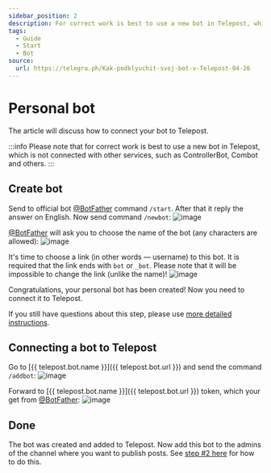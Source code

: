 ```yaml
---
sidebar_position: 2
description: For correct work is best to use a new bot in Telepost, which is not connected with other services
tags:
  - Guide
  - Start
  - Bot
source:
  url: https://telegra.ph/Kak-podklyuchit-svoj-bot-v-Telepost-04-26
---
```


# Personal bot

The article will discuss how to connect your bot to Telepost.

:::info
Please note that for correct work is best to use a new bot in Telepost, which is not connected with other services, such as ControllerBot, Combot and others.
:::

## Create bot

Send to official bot [@BotFather](https://t.me/BotFather) command `/start`. After that it reply the answer on English. Now send command `/newbot`:
![image](https://user-images.githubusercontent.com/24430718/106514143-f2936880-64e4-11eb-8073-257146c5970b.png)

[@BotFather](https://t.me/BotFather) will ask you to choose the name of the bot (any characters are allowed):
![image](https://user-images.githubusercontent.com/24430718/106514319-253d6100-64e5-11eb-90a2-bdbee67ffb3e.png)

It's time to choose a link (in other words — username) to this bot. It is required that the link ends with `bot` or `_bot`. Please note that it will be impossible to change the link (unlike the name)!
![image](https://user-images.githubusercontent.com/24430718/106514485-59188680-64e5-11eb-966d-b98e2aa87a7f.png)

Congratulations, your personal bot has been created! Now you need to connect it to Telepost.

If you still have questions about this step, please use [more detailed instructions](https://www.hashtap.com/@obzorchik.plus/создаём-бота-в-telegram-rWNgL7Dvwd0v).

## Connecting a bot to Telepost

Go to [{{ telepost.bot.name }}]({{ telepost.bot.url }}) and send the command `/addbot`:
![image](https://user-images.githubusercontent.com/24430718/106514765-bc0a1d80-64e5-11eb-82e4-c33a541f3037.png)

Forward to [{{ telepost.bot.name }}]({{ telepost.bot.url }}) token, which your get from [@BotFather](https://t.me/BotFather):
![image](https://user-images.githubusercontent.com/24430718/106514986-0be8e480-64e6-11eb-98b9-b777d17896f1.png)

## Done

The bot was created and added to Telepost. Now add this bot to the admins of the channel where you want to publish posts. See [step #2 here](getting-started.mdx) for how to do this.
